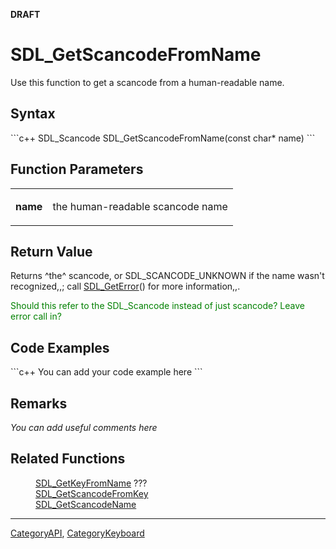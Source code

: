 <!-- pragma section-numbers off -->
<!-- pragma camelcase off -->
'''DRAFT'''

= SDL_GetScancodeFromName =
Use this function to get a scancode from a human-readable name.


== Syntax ==
```c++
SDL_Scancode SDL_GetScancodeFromName(const char* name)
```

== Function Parameters ==
{|
|'''name'''
|the human-readable scancode name
|}

== Return Value ==
Returns ^the^ scancode, or SDL_SCANCODE_UNKNOWN if the name wasn't recognized,,; call [[SDL_GetError]]() for more information,,.

<span style="color: green;">Should this refer to the SDL_Scancode instead of just scancode?  Leave error call in?</span>

== Code Examples ==
```c++
You can add your code example here
```

== Remarks ==
''You can add useful comments here''

== Related Functions ==
:[[SDL_GetKeyFromName]] ???
:[[SDL_GetScancodeFromKey]]
:[[SDL_GetScancodeName]]

----
[[CategoryAPI]], [[CategoryKeyboard]]
